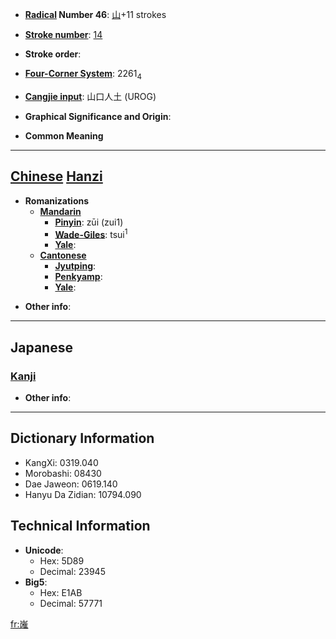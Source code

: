 * '''[[Wiktionary:Chinese radical index| Radical]] Number 46''': [[Wiktionary:Chinese radical index 山|山]]+11 strokes

* '''[[Wiktionary:Chinese total strokes index|Stroke number]]''': [[Wiktionary:Chinese total strokes index 14|14]]

* '''Stroke order''': 

* '''[[Wiktionary:Chinese four corner index|Four-Corner System]]''': 2261<sub>4</sub>

* '''[[Wiktionary:Chinese Cangjie index|Cangjie input]]''': 山口人土 (UROG)

* '''Graphical Significance and Origin''': 

* '''Common Meaning'''

----

== [[Chinese]] [[Hanzi]] ==

* '''Romanizations'''
** '''[[Mandarin]]'''
*** '''[[Pinyin]]''': zūi (zui1)
*** '''[[Wade-Giles]]''': tsui<sup>1</sup>
*** '''[[Yale]]''': 
** '''[[Cantonese]]'''
*** '''[[Jyutping]]''':
*** '''[[Penkyamp]]''': 
*** '''[[Yale]]''': 

* '''Other info''': 

----

==Japanese==
===[[Kanji]]===
{{kanji|on readings=[[すい]] (sui), [[し]] (shi)|kun readings=}}

* '''Other info''':  

----

== Dictionary Information ==

* KangXi: 0319.040
* Morobashi: 08430
* Dae Jaweon: 0619.140
* Hanyu Da Zidian: 10794.090

== Technical Information ==

* '''Unicode''':
** Hex: 5D89
** Decimal: 23945
* '''Big5''':
** Hex: E1AB
** Decimal: 57771

[[fr:嶉]]